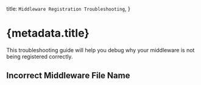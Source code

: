 
  title: `Middleware Registration Troubleshooting`,
}

# {metadata.title}

This troubleshooting guide will help you debug why your middleware is not being registered correctly.

## Incorrect Middleware File Name

<MiddlewareFileName />